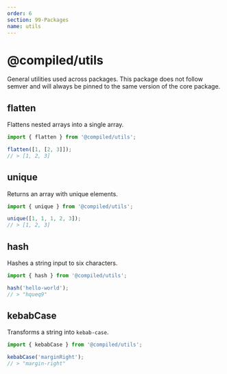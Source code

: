 ```yaml
---
order: 6
section: 99-Packages
name: utils
---
```


# @compiled/utils

General utilities used across packages.
This package does not follow semver and will always be pinned to the same version of the core package.

## flatten

Flattens nested arrays into a single array.

```jsx
import { flatten } from '@compiled/utils';

flatten([1, [2, 3]]);
// > [1, 2, 3]
```

## unique

Returns an array with unique elements.

```jsx
import { unique } from '@compiled/utils';

unique([1, 1, 1, 2, 3]);
// > [1, 2, 3]
```

## hash

Hashes a string input to six characters.

```jsx
import { hash } from '@compiled/utils';

hash('hello-world');
// > "hqueq9"
```

## kebabCase

Transforms a string into `kebab-case`.

```jsx
import { kebabCase } from '@compiled/utils';

kebabCase('marginRight');
// > "margin-right"
```

